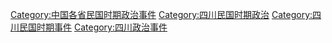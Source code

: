 [[Category:中国各省民国时期政治事件|Category:中国各省民国时期政治事件]]
[[Category:四川民国时期政治|Category:四川民国时期政治]]
[[Category:四川民国时期事件|Category:四川民国时期事件]]
[[Category:四川政治事件|Category:四川政治事件]]